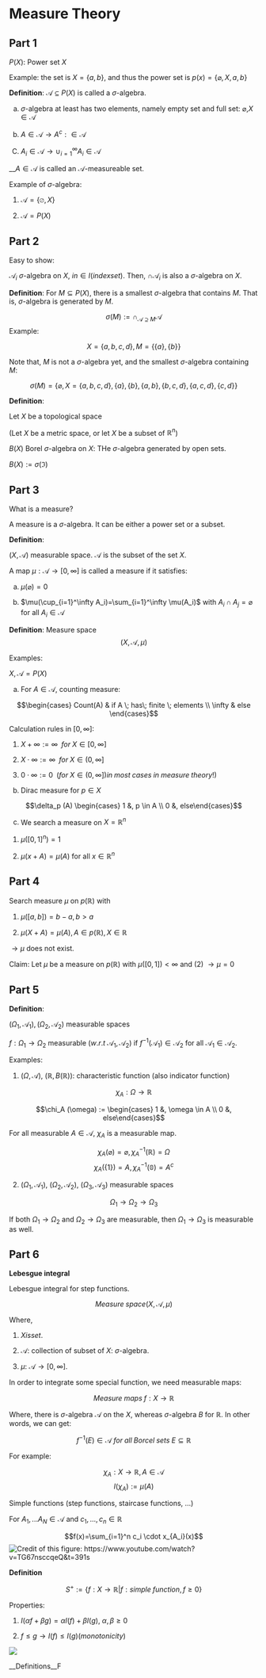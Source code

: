 # Measure Theory

## Part 1

$P(X)$: Power set $X$

Example: the set is $X=\{ a,b \}$, and thus the power set is $p(x)=\{ \varnothing, X, a,b \}$

__Definition__: $\mathcal{A} \subseteq P(X)$ is called a $\sigma$-algebra.

   (a) $\sigma$-algebra at least has two elements, namely empty set and full set: $\varnothing$,$X \in \mathcal{A}$
   
   (b) $A \in \mathcal{A} \rightarrow A^c: \in \mathcal{A}$
   
   (C) $A_i \in \mathcal{A} \rightarrow \cup_{i=1}^\infty A_i \in \mathcal{A}$
   
__$A \in \mathcal{A}$ is called an $\mathcal{A}$-measureable set.
 
 Example of $\sigma$-algebra:
 
(1) $\mathcal{A}= \{ \varnothing, X \}$

(2) $\mathcal{A}= P(X)$

## Part 2

Easy to show:

$\mathcal{A}_i$ $\sigma$-algebra on $X$, $in \in I(index set)$. Then, $\cap \mathcal{A}_i$ is also a $\sigma$-algebra on $X$.

__Definition__: For $M \subseteq P(X)$, there is a smallest $\sigma$-algebra that contains $M$. That is, $\sigma$-algebra is generated by $M$.

$$ \sigma(M):=\cap_{\mathcal{A} \supseteq M}\mathcal{A}$$
Example:

$$X=\{ a, b, c, d\}, M=\{ \{a\}, \{b\}\}$$

Note that, $M$ is not a $\sigma$-algebra yet, and the smallest $\sigma$-algebra containing $M$:

$$\sigma(M)= \{\varnothing, X=\{ a, b, c, d\},\{a\},\{b\},\{a,b\},\{b,c,d\},\{a,c,d\},\{c,d\}\}$$


__Definition__: 

Let $X$ be a topological space

(Let $X$ be a metric space, or let $X$ be a subset of $\mathbb{R}^n$)

$B(X)$ Borel $\sigma$-algebra on $X$: THe $\sigma$-algebra generated by open sets.

$B(X):=\sigma(\Im)$


## Part 3

What is a measure?

A measure is a $\sigma$-algebra. It can be either a power set or a subset. 

__Definition__: 

$(X, \mathcal{A})$ measurable space. $\mathcal{A}$ is the subset of the set $X$.

A map $\mu: \mathcal{A} \rightarrow [0, \infty]$ is called a measure if it satisfies:

(a) $\mu (\varnothing)=0$

(b) $\mu(\cup_{i=1}^\infty A_i)=\sum_{i=1}^\infty \mu(A_i)$ with $A_i \cap A_j = \varnothing$ for all $A_i \in \mathcal{A}$


__Definition__: Measure space $$(X,\mathcal{A}, \mu)$$

Examples:

$X, \mathcal{A}=P(X)$

(a) For $A\in \mathcal{A}$, counting measure: 

$$\begin{cases}  Count(A) & if A \; has\; finite \; elements  \\ \infty & else  \end{cases}$$

Calculation rules in $[0, \infty]$:

(1) $X+\infty := \infty \;\;  for \; X \in [0, \infty]$

(2) $X \cdot\infty := \infty \;\;  for \; X \in (0, \infty]$

(3) $0 \cdot\infty := 0 \;\;  (for \; X \in (0, \infty])in \; most \; cases \; in \; measure \; theory!)$


(b) Dirac measure for $p \in X$

$$\delta_p (A) \begin{cases} 1 &, p \in  A \\ 0 &, else\end{cases}$$


(c) We search a measure on $X=\mathbb{R}^n$

(1) $\mu ([0,1]^n)=1$

(2) $\mu(x+A)=\mu(A)$ for all $x \in \mathbb{R}^n$

## Part 4

Search measure $\mu$ on $p(\mathbb{R})$ with

(1) $\mu([a,b])=b-a, b>a$

(2) $\mu(X+A)=\mu(A), A \in p(\mathbb{R}), X \in \mathbb{R}$

 $\rightarrow \mu$ does not exist.
 
 Claim: Let $\mu$ be a measure on $p(\mathbb{R})$ with $\mu([0,1])<\infty$ and (2) $\rightarrow \mu=0$ 
 

## Part 5

__Definition__:

$(\Omega_1,\mathcal{A}_1), (\Omega_2,\mathcal{A}_2)$ measurable spaces

$f: \Omega_1 \rightarrow \Omega_2$ measurable ($w.r.t \; \mathcal{A}_1, \mathcal{A}_2$) if $f^{-1}(\mathcal{A}_1) \in \mathcal{A}_2$ for all $\mathcal{A}_1 \in \mathcal{A}_2$.

Examples:

(1) ($\Omega,\mathcal{A}$), ($\mathbb{R},B(\mathbb{R})$): characteristic function (also indicator function)

$$\chi_A : \Omega \rightarrow \mathbb{R}$$

$$\chi_A (\omega) :=  \begin{cases} 1 &, \omega \in  A \\ 0 &, else\end{cases}$$

For all measurable $A \in \mathcal{A}$, $\chi_A$ is a measurable map.

$$\chi_A(\varnothing)=\varnothing, \chi_A^{-1}(\mathbb{R})=\Omega$$
$$\chi_A(\{ 1 \})=A, \chi_A^{-1}(\mathbb{0})=A^c$$


(2)  ($\Omega_1,\mathcal{A}_1$),  ($\Omega_2,\mathcal{A}_2$),  ($\Omega_3,\mathcal{A}_3$) measurable spaces

$$\Omega_1 \rightarrow \Omega_2 \rightarrow \Omega_3$$

If both $\Omega_1 \rightarrow \Omega_2$ and $\Omega_2 \rightarrow \Omega_3$ are measurable, then $\Omega_1 \rightarrow \Omega_3$ is measurable as well. 

## Part 6

__Lebesgue integral__

Lebesgue integral for step functions.

$$Measure \; space(X, \mathcal{A}, \mu)$$ 

Where, 

(1) $X is set$.

(2) $\mathcal{A}$: collection of subset of $X$: $\sigma$-algebra.

(3) $\mu$: $\mathcal{A} \rightarrow [0, \infty]$.


In order to integrate some special function, we need measurable maps:

$$Measure \; maps \; f: X \rightarrow \mathbb{R}$$

Where, there is $\sigma$-algebra $\mathcal{A}$ on the $X$, whereas $\sigma$-algebra $B$ for $\mathbb{R}$. In other words, we can get:

$$f^{-1}(E) \in \mathcal{A} \; for \; all \; Borcel \; sets \; E \subseteq \mathbb{R}$$


For example:

$$\chi_A: X \rightarrow \mathbb{R}, A \in \mathcal{A}$$
$$I(\chi_A):= \mu (A)$$

Simple functions (step functions, staircase functions, ...)

For $A_1, ... A_N \in \mathcal{A}$ and $c_1,...,c_n \in \mathbb{R}$

$$f(x)=\sum_{i=1}^n c_i \cdot x_{A_i}(x)$$
![Credit of this figure: https://www.youtube.com/watch?v=TG67nsccqeQ&t=391s](yt.jpg) 

__Definition__

$$S^{+}:=\{ f: X \rightarrow \mathbb{R}| f: simple \; function, f\geq0\}$$


Properties:

(1) $I(\alpha f + \beta g)=\alpha I(f) +\beta I(g)$, $\alpha, \beta\geq 0$

(2) $f \leq g \rightarrow  I(f) \leq I(g) (monotonicity)$

![](yt2.jpg) 


__Definitions__F


